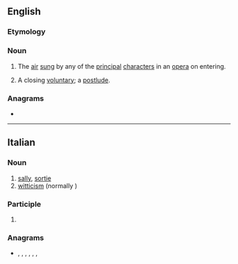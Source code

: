 ==English==

===Etymology===
{{bor|en|it|sortita}}

===Noun===
{{en-noun|?}}

# The [[air]] [[sing|sung]] by any of the [[principal]] [[character]]s in an [[opera]] on entering.
# {{lb|en|music}} A closing [[voluntary]]; a [[postlude]].

===Anagrams===
* {{anagrams|en|a=aiorstt|striato-}}

----

==Italian==

===Noun===
{{it-noun|f}}

# [[sally]], [[sortie]]
# [[witticism]] (normally {{m|it|battuta}})

===Participle===
{{head|it|past participle form}}

# {{feminine singular of|sortito|lang=it}}

===Anagrams===
* {{l|it|attorsi}}, {{l|it|ristato}}, {{l|it|rotasti}}, {{l|it|sottrai}}, {{l|it|statori}}, {{l|it|stirato}}, {{l|it|striato}}